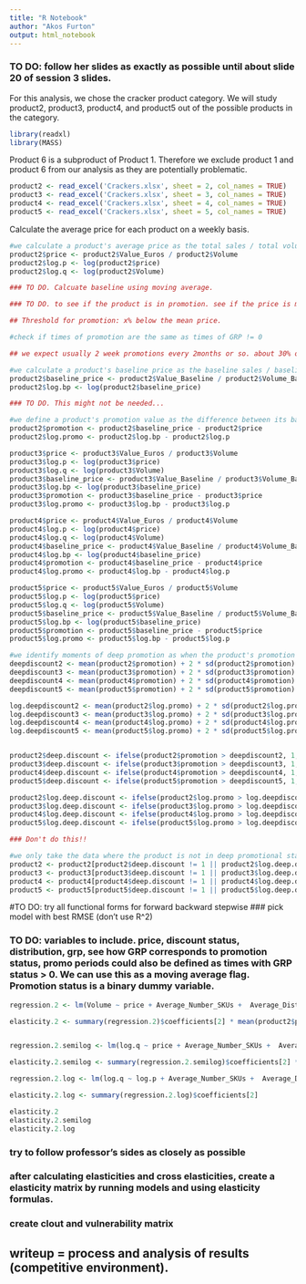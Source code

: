 ```yaml
---
title: "R Notebook"
author: "Akos Furton"
output: html_notebook
---
```


### TO DO: follow her slides as exactly as possible until about slide 20 of session 3 slides.

For this analysis, we chose the cracker product category. We will study product2, product3, product4, and product5 out of the possible products in the category.

```r
library(readxl)
library(MASS)
```

Product 6 is a subproduct of Product 1. Therefore we exclude product 1 and product 6 from our analysis as they are potentially problematic.

```r
product2 <- read_excel('Crackers.xlsx', sheet = 2, col_names = TRUE)
product3 <- read_excel('Crackers.xlsx', sheet = 3, col_names = TRUE)
product4 <- read_excel('Crackers.xlsx', sheet = 4, col_names = TRUE)
product5 <- read_excel('Crackers.xlsx', sheet = 5, col_names = TRUE)
```

Calculate the average price for each product on a weekly basis.
```r
#we calculate a product's average price as the total sales / total volume sold
product2$price <- product2$Value_Euros / product2$Volume
product2$log.p <- log(product2$price)
product2$log.q <- log(product2$Volume)

### TO DO. Calcuate baseline using moving average. 

### TO DO. to see if the product is in promotion. see if the price is more than 1sd away from the mean price. see if the volume is more than 1sd away from the mean volume. (also look at volume one period later) also graph the product sales and prices over time to visually inspect jumps.

## Threshold for promotion: x% below the mean price.

#check if times of promotion are the same as times of GRP != 0

## we expect usually 2 week promotions every 2months or so. about 30% of the time we expect the product to be in promotion state.

#we calculate a product's baseline price as the baseline sales / baseline volume
product2$baseline_price <- product2$Value_Baseline / product2$Volume_Baseline
product2$log.bp <- log(product2$baseline_price)

### TO DO. This might not be needed...

#we define a product's promotion value as the difference between its baseline price and its actual sale price
product2$promotion <- product2$baseline_price - product2$price
product2$log.promo <- product2$log.bp - product2$log.p

product3$price <- product3$Value_Euros / product3$Volume
product3$log.p <- log(product3$price)
product3$log.q <- log(product3$Volume)
product3$baseline_price <- product3$Value_Baseline / product3$Volume_Baseline
product3$log.bp <- log(product3$baseline_price)
product3$promotion <- product3$baseline_price - product3$price
product3$log.promo <- product3$log.bp - product3$log.p

product4$price <- product4$Value_Euros / product4$Volume
product4$log.p <- log(product4$price)
product4$log.q <- log(product4$Volume)
product4$baseline_price <- product4$Value_Baseline / product4$Volume_Baseline
product4$log.bp <- log(product4$baseline_price)
product4$promotion <- product4$baseline_price - product4$price
product4$log.promo <- product4$log.bp - product4$log.p

product5$price <- product5$Value_Euros / product5$Volume
product5$log.p <- log(product5$price)
product5$log.q <- log(product5$Volume)
product5$baseline_price <- product5$Value_Baseline / product5$Volume_Baseline
product5$log.bp <- log(product5$baseline_price)
product5$promotion <- product5$baseline_price - product5$price
product5$log.promo <- product5$log.bp - product5$log.p
```

```r
#we identify moments of deep promotion as when the product's promotion is greater than twice its average promotional value
deepdiscount2 <- mean(product2$promotion) + 2 * sd(product2$promotion)
deepdiscount3 <- mean(product3$promotion) + 2 * sd(product3$promotion)
deepdiscount4 <- mean(product4$promotion) + 2 * sd(product4$promotion)
deepdiscount5 <- mean(product5$promotion) + 2 * sd(product5$promotion)

log.deepdiscount2 <- mean(product2$log.promo) + 2 * sd(product2$log.promo)
log.deepdiscount3 <- mean(product3$log.promo) + 2 * sd(product3$log.promo)
log.deepdiscount4 <- mean(product4$log.promo) + 2 * sd(product4$log.promo)
log.deepdiscount5 <- mean(product5$log.promo) + 2 * sd(product5$log.promo)


product2$deep.discount <- ifelse(product2$promotion > deepdiscount2, 1, 0)
product3$deep.discount <- ifelse(product3$promotion > deepdiscount3, 1, 0)
product4$deep.discount <- ifelse(product4$promotion > deepdiscount4, 1, 0)
product5$deep.discount <- ifelse(product5$promotion > deepdiscount5, 1, 0)

product2$log.deep.discount <- ifelse(product2$log.promo > log.deepdiscount2, 1, 0)
product3$log.deep.discount <- ifelse(product3$log.promo > log.deepdiscount3, 1, 0)
product4$log.deep.discount <- ifelse(product4$log.promo > log.deepdiscount4, 1, 0)
product5$log.deep.discount <- ifelse(product5$log.promo > log.deepdiscount5, 1, 0)

```

```r
### Don't do this!!

#we only take the data where the product is not in deep promotional state
product2 <- product2[product2$deep.discount != 1 || product2$log.deep.discount != 1,]
product3 <- product3[product3$deep.discount != 1 || product3$log.deep.discount != 1,]
product4 <- product4[product4$deep.discount != 1 || product4$log.deep.discount != 1,]
product5 <- product5[product5$deep.discount != 1 || product5$log.deep.discount != 1,]
```



#TO DO: try all functional forms for forward backward stepwise
### pick model with best RMSE (don't use R^2)

### TO DO: variables to include. price, discount status, distribution, grp, see how GRP corresponds to promotion status, promo periods could also be defined as times with GRP status > 0. We can use this as a moving average flag. Promotion status is a binary dummy variable.
```r
regression.2 <- lm(Volume ~ price + Average_Number_SKUs +  Average_Distribution, data = product2)

elasticity.2 <- summary(regression.2)$coefficients[2] * mean(product2$price) / mean(product2$Volume)


regression.2.semilog <- lm(log.q ~ price + Average_Number_SKUs +  Average_Distribution, data = product2)

elasticity.2.semilog <- summary(regression.2.semilog)$coefficients[2] * mean(product2$price)

regression.2.log <- lm(log.q ~ log.p + Average_Number_SKUs +  Average_Distribution, data = product2)

elasticity.2.log <- summary(regression.2.log)$coefficients[2]

elasticity.2
elasticity.2.semilog
elasticity.2.log


```

### try to follow professor's sides as closely as possible

### after calculating elasticities and cross elasticities, create a elasticity matrix by running models and using elasticity formulas.

### create clout and vulnerability matrix


## writeup = process and analysis of results (competitive environment).  






